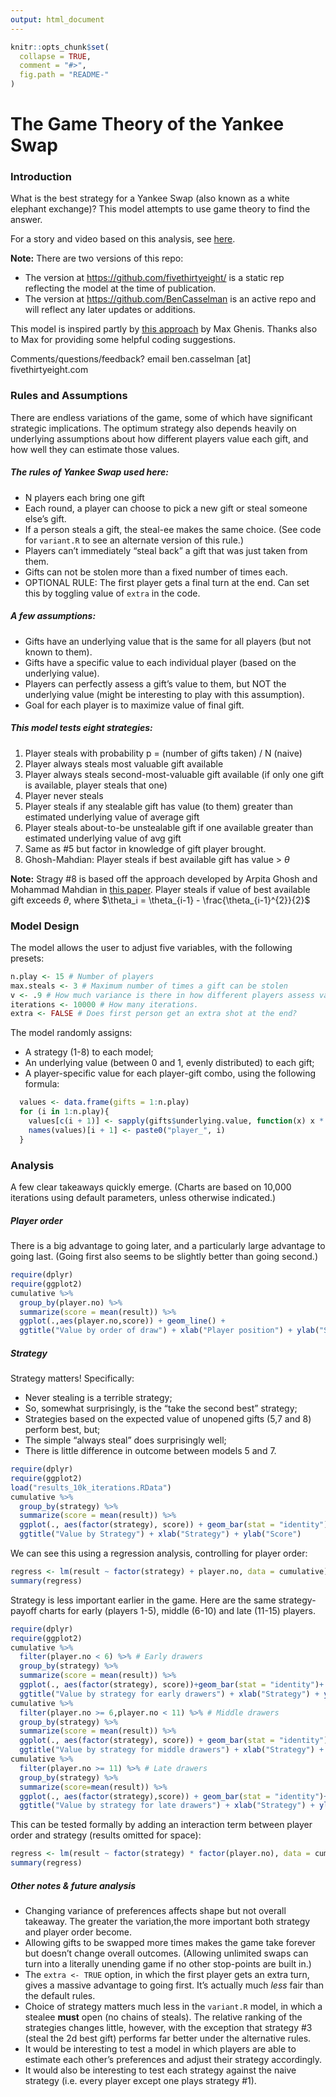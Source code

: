 ```yaml
---
output: html_document
---
```

<!-- README.md is generated from README.Rmd. Please edit that file -->

```r
knitr::opts_chunk$set(
  collapse = TRUE,
  comment = "#>",
  fig.path = "README-"
)
```

# The Game Theory of the Yankee Swap

### Introduction
What is the best strategy for a Yankee Swap (also known as a white elephant exchange)? This model attempts to use game theory to find the answer.

For a story and video based on this analysis, see [here](http://fivethirtyeight.com).

**Note:** There are two versions of this repo:

- The version at <https://github.com/fivethirtyeight/> is a static rep reflecting the model at the time of publication.
- The version at <https://github.com/BenCasselman> is an active repo and will reflect any later updates or additions.

This model is inspired partly by [this approach](https://github.com/analyzestuff/posts/blob/master/white_elephant/white_elephant.R) by Max Ghenis. Thanks also to Max for providing some helpful coding suggestions.

Comments/questions/feedback? email ben.casselman [at] fivethirtyeight.com

### Rules and Assumptions
There are endless variations of the game, some of which have significant strategic implications. The optimum strategy also depends heavily on underlying assumptions about how different players value each gift, and how well they can estimate those values.

##### The rules of Yankee Swap used here:
- N players each bring one gift
- Each round, a player can choose to pick a new gift or steal someone else's gift.
- If a person steals a gift, the steal-ee makes the same choice. (See code for `variant.R` to see an alternate version of this rule.)
- Players can't immediately "steal back" a gift that was just taken from them.
- Gifts can not be stolen more than a fixed number of times each.
- OPTIONAL RULE: The first player gets a final turn at the end. Can set this by toggling value of `extra` in the code.

##### A few assumptions:
- Gifts have an underlying value that is the same for all players (but not known to them).
- Gifts have a specific value to each individual player (based on the underlying value).
- Players can perfectly assess a gift's value to them, but NOT the underlying value (might be interesting to play with this assumption).
- Goal for each player is to maximize value of final gift.

##### This model tests eight strategies:
1. Player steals with probability p = (number of gifts taken) / N (naive)
2. Player always steals most valuable gift available
3. Player always steals second-most-valuable gift available (if only one gift is available, player steals that one)
4. Player never steals
5. Player steals if any stealable gift has value (to them) greater than estimated underlying value of average gift
6. Player steals about-to-be unstealable gift if one available greater than estimated underlying value of avg gift
7. Same as #5 but factor in knowledge of gift player brought.
8. Ghosh-Mahdian: Player steals if best available gift has value > $\theta$

**Note:** Stragy #8 is based off the approach developed by Arpita Ghosh and Mohammad Mahdian in [this paper](http://www.arpitaghosh.com/papers/gift1.pdf). 
Player steals if value of best available gift exceeds $\theta$, where $\theta_i =  \theta_{i-1} - \frac{\theta_{i-1}^{2}}{2}$ 

### Model Design
The model allows the user to adjust five variables, with the following presets:

```r
n.play <- 15 # Number of players
max.steals <- 3 # Maximum number of times a gift can be stolen
v <- .9 # How much variance is there in how different players assess value of gifts?
iterations <- 10000 # How many iterations.
extra <- FALSE # Does first person get an extra shot at the end?
```

The model randomly assigns:

- A strategy (1-8) to each model;
- An underlying value (between 0 and 1, evenly distributed) to each gift;
- A player-specific value for each player-gift combo, using the following formula:
```r
  values <- data.frame(gifts = 1:n.play)
  for (i in 1:n.play){
    values[c(i + 1)] <- sapply(gifts$underlying.value, function(x) x * runif(1, min= 1 - v, max = 1 + v))
    names(values)[i + 1] <- paste0("player_", i)
  }
```


### Analysis
A few clear takeaways quickly emerge. (Charts are based on 10,000 iterations using default parameters, unless otherwise indicated.)

##### Player order
There is a big advantage to going later, and a particularly large advantage to going last. (Going first also seems to be slightly better than going second.)

```r
require(dplyr)
require(ggplot2)
cumulative %>%
  group_by(player.no) %>%
  summarize(score = mean(result)) %>%
  ggplot(.,aes(player.no,score)) + geom_line() +
  ggtitle("Value by order of draw") + xlab("Player position") + ylab("Score")
```

##### Strategy
Strategy matters! Specifically:

- Never stealing is a terrible strategy;
- So, somewhat surprisingly, is the "take the second best" strategy;
- Strategies based on the expected value of unopened gifts (5,7 and 8) perform best, but;
- The simple "always steal" does surprisingly well;
- There is little difference in outcome between models 5 and 7.

```r
require(dplyr)
require(ggplot2)
load("results_10k_iterations.RData")
cumulative %>%
  group_by(strategy) %>%
  summarize(score = mean(result)) %>%
  ggplot(., aes(factor(strategy), score)) + geom_bar(stat = "identity") +
  ggtitle("Value by Strategy") + xlab("Strategy") + ylab("Score")
```

We can see this using a regression analysis, controlling for player order:
```r
regress <- lm(result ~ factor(strategy) + player.no, data = cumulative)
summary(regress)
```

Strategy is less important earlier in the game. Here are the same strategy-payoff charts for early (players 1-5), middle (6-10) and late (11-15) players.

```r
require(dplyr)
require(ggplot2)
cumulative %>%
  filter(player.no < 6) %>% # Early drawers
  group_by(strategy) %>%
  summarize(score = mean(result)) %>%
  ggplot(., aes(factor(strategy), score))+geom_bar(stat = "identity")+
  ggtitle("Value by strategy for early drawers") + xlab("Strategy") + ylab("Score")
cumulative %>%
  filter(player.no >= 6,player.no < 11) %>% # Middle drawers
  group_by(strategy) %>%
  summarize(score = mean(result)) %>%
  ggplot(., aes(factor(strategy), score)) + geom_bar(stat = "identity")+
  ggtitle("Value by strategy for middle drawers") + xlab("Strategy") + ylab("Score")
cumulative %>%
  filter(player.no >= 11) %>% # Late drawers
  group_by(strategy) %>%
  summarize(score=mean(result)) %>%
  ggplot(., aes(factor(strategy),score)) + geom_bar(stat = "identity")+
  ggtitle("Value by strategy for late drawers") + xlab("Strategy") + ylab("Score")
```

This can be tested formally by adding an interaction term between player order and strategy (results omitted for space):
```r
regress <- lm(result ~ factor(strategy) * factor(player.no), data = cumulative)
summary(regress)
```


##### Other notes & future analysis
- Changing variance of preferences affects shape but not overall takeaway. The greater the variation,the more important both strategy and player order become.
- Allowing gifts to be swapped more times makes the game take forever but doesn't change overall outcomes. (Allowing unlimited swaps can turn into a literally unending game if no other stop-points are built in.)
- The `extra <- TRUE` option, in which the first player gets an extra turn, gives a massive advantage to going first. It's actually much *less* fair than the default rules.
- Choice of strategy matters much less in the `variant.R` model, in which a stealee **must** open (no chains of steals). The relative ranking of the strategies changes little, however, with the exception that strategy #3 (steal the 2d best gift) performs far better under the alternative rules.
- It would be interesting to test a model in which players are able to estimate each other's preferences and adjust their strategy accordingly.
- It would also be interesting to test each strategy against the naive strategy (i.e. every player except one plays strategy #1).